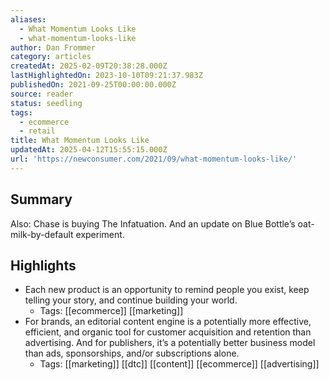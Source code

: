 ```yaml
---
aliases:
  - What Momentum Looks Like
  - what-momentum-looks-like
author: Dan Frommer
category: articles
createdAt: 2025-02-09T20:38:28.000Z
lastHighlightedOn: 2023-10-10T09:21:37.983Z
publishedOn: 2021-09-25T00:00:00.000Z
source: reader
status: seedling
tags:
  - ecommerce
  - retail
title: What Momentum Looks Like
updatedAt: 2025-04-12T15:55:15.000Z
url: 'https://newconsumer.com/2021/09/what-momentum-looks-like/'
---
```

## Summary

Also: Chase is buying The Infatuation. And an update on Blue Bottle’s oat-milk-by-default experiment.

## Highlights

- Each new product is an opportunity to remind people you exist, keep telling your story, and continue building your world.
    - Tags: [[ecommerce]] [[marketing]]
- For brands, an editorial content engine is a potentially more effective, efficient, and organic tool for customer acquisition and retention than advertising. And for publishers, it’s a potentially better business model than ads, sponsorships, and/or subscriptions alone.
    - Tags: [[marketing]] [[dtc]] [[content]] [[ecommerce]] [[advertising]]
